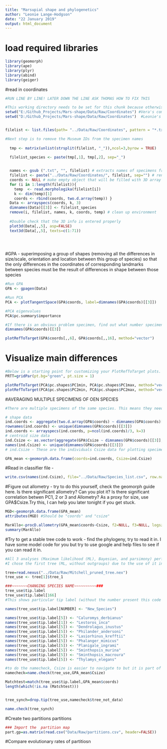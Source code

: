```yaml
---
title: "Marsupial shape and phylogenetics"
author: "Leonie Lange-Hodgson"
date: "22 January 2019"
output: html_document
---
```



# load required libraries

```r

library(geomorph)
library(ape)
library(plyr)
library(abind)
library(geiger)

```
#read in coordinates
```r

#RUN LINE BY LINE! LATER DOWN THE LINE ASK THOMAS HOW TO FIX THIS

#This working directory needs to be set for this chunk because otherwise it won't find the files. It is an issue of rmd talking to R itself.
setwd("E:/Github_Projects/Mars-shape/Data/Raw/Coordinates") #Vera's computer
setwd("D:/Github_Projects/Mars-shape/Data/Raw/Coordinates")  #Leonie's computer


filelist <- list.files(path= "../Data/Raw/Coordinates", pattern = "*.txt")

#Next step is to remove the Museum IDs from the specimen names   
  
  tmp <- matrix(unlist(strsplit(filelist, "_")),ncol=3,byrow = TRUE)   

  filelist_species <- paste(tmp[,1], tmp[,2], sep="_")

  
  names <- gsub (".txt", "", filelist) # extracts names of specimens from the file name
  filelist <- paste("../Data/Raw/Coordinates/", filelist, sep="") # rename with path
  coords <- NULL # make empty object that will be filled with 3D array of coordinate data
  for (i in 1:length(filelist)){
    temp  <- read.morphologika(filelist[i]) 
    k <- dim(temp)[1] 
    coords <- rbind(coords, two.d.array(temp)) }
  Data <- arrayspecs(coords, k, 3) 
  dimnames(Data)[[3]] <- filelist_species
  remove(i, filelist, names, k, coords, temp) # clean up environment
  
  #Double check that the 3D info is entered properly
  plot3d(Data[,,5], asp=FALSE)
  text3d(Data[,,5], texts=c(1:71))

  
  
```



#GPA - superimposing a group of shapes (removing all the differences in size/scale, orientation and location between this group of species) so that the only differences in the coordinates of corresponding landmarks between species must be the result of differences in shape between those species
```r
#Run GPA
GPA <- gpagen(Data)

#Run PCA
PCA <- plotTangentSpace(GPA$coords, label=dimnames(GPA$coords)[[3]])

#PCA eigenvalues
PCA$pc.summary$importance

#If there is an obvious problem specimen, find out what number specimen it is on the GPA
dimnames(GPA$coords)[[3]]

plotRefToTarget(GPA$coords[,,6], GPA$coords[,,16], method="vector")

```


# Visualize main differences
```r

#Below is a starting point for customizing your PlotRefToTarget plots. I recommend playing with this! This then gets fed into plotRefToTarget as per below.
PRTT=gridPar(pt.bg="green", pt.size = 1)

plotRefToTarget(PCA$pc.shapes$PC1min, PCA$pc.shapes$PC1max, method="vector", mag=0.6,gridPars = PRTT)
plotRefToTarget(PCA$pc.shapes$PC2min, PCA$pc.shapes$PC2max, method="vector") #Back to standard grey
```

#AVERAGING MULTIPLE SPECIMENS OF OEN SPECIES

```r
#There are multiple specimens of the same species. This means they need to be averaged before continuing 

# shape data
ind.coords <- aggregate(two.d.array(GPA$coords) ~ dimnames(GPA$coords)[[3]], FUN=mean)[,-1]
rownames(ind.coords) <- unique(dimnames(GPA$coords)[[3]])
ind.coords <- arrayspecs(ind.coords, p=ncol(ind.coords)/3, k=3)
# centroid size data
ind.Csize <- as.vector(aggregate(GPA$Csize ~ dimnames(GPA$coords)[[3]], FUN=mean)[,-1])
names(ind.Csize) <- unique(dimnames(GPA$coords)[[3]])
# ind.Csize - These are the individuals Csize data for plotting specimen allometry graphs

GPA_mean <-geomorph.data.frame(coords=ind.coords, Csize=ind.Csize)

```
#Read in classifier file - 

```r

write.csv(names(ind.Csize), file="../Data/Raw/Species_list.csv", row.names=FALSE, col.names=FALSE)


```

#Figure out allometry - try to do this yourself, check the geomorph guide here. Is there significant allometry? Can you plot it? Is there significant correlation betwen PC1, 2 or 3 and Allometry? As a proxy for size, use GPA$Csize.Try this, I can help you later tonight if you get stuck.

```r
MGD<-geomorph.data.frame(GPA_mean)
attributes(MGD) #Should be "coords" and "csize"

MarAllo<-procD.allometry(GPA_mean$coords~Csize, f2=NULL, f3=NULL, logsz=TRUE, data=MGD, iter=149, print.progress=FALSE)
summary(MarAllo)

```

#Try to get a stable tree code to work - find the phylogeny, try to read it in. I have some model code for you but try to use google and help files to see if you can read it in.

```r
#All 3 analyses (Maximum likelihood (ML), Bayesian, and parsimony) performed in Mitchell et al. (2014) resulted in well-resolved and concordant trees.
#I chose the first tree (ML, without outgroups) due to the use of it in their further analyses

tree=read.nexus("../Data/Raw/Mitchell_pruned_tree.nex")
tree_use <- tree[1]$tree_1

###~~~~~~~CHANGING SPECIES NAME~~~~~~~~~~###
tree_use$tip.label
tree_use$tip.label[166]  
#This shows particular tip label (without the number present this code will provide you with all the tip labels)

names(tree_use$tip.label[NUMBER] <- "New_Species")

names(tree_use$tip.label[5]) <- "Caluromys_derbianus"
names(tree_use$tip.label[1]) <- "Lestoros_inca"
names(tree_use$tip.label[5]) <- "Dendrolagus_inustus"
names(tree_use$tip.label[5]) <- "Philander_andersoni"
names(tree_use$tip.label[5]) <- "Lasiorhinus_krefftii"
names(tree_use$tip.label[5]) <- "Phalanger_mimicus"
names(tree_use$tip.label[5]) <- "Planigale_ingrami"
names(tree_use$tip.label[5]) <- "Sminthopsis_murina"
names(tree_use$tip.label[5]) <- "Sminthopsis_macroura"
names(tree_use$tip.label[5]) <- "Thylamys_elegans"

#to do the namecheck, Csize is easier to navigate to but it is part of the same gdf so that's fine
namecheck=name.check(tree_use,GPA_mean$Csize)

Matchtest=match(tree_use$tip.label,GPA_mean$coords)
length(which(!is.na (Matchtest)))


tree_synch=drop.tip(tree_use,namecheck$tree_not_data)

name.check(tree_synch)

```

#Create two partitions partitions
```r
### Import the  partition map
part.gp=as.matrix(read.csv("Data/Raw/partitions.csv", header=FALSE))

```

#Compare evolutionary rates of partitiosn
```r


```

